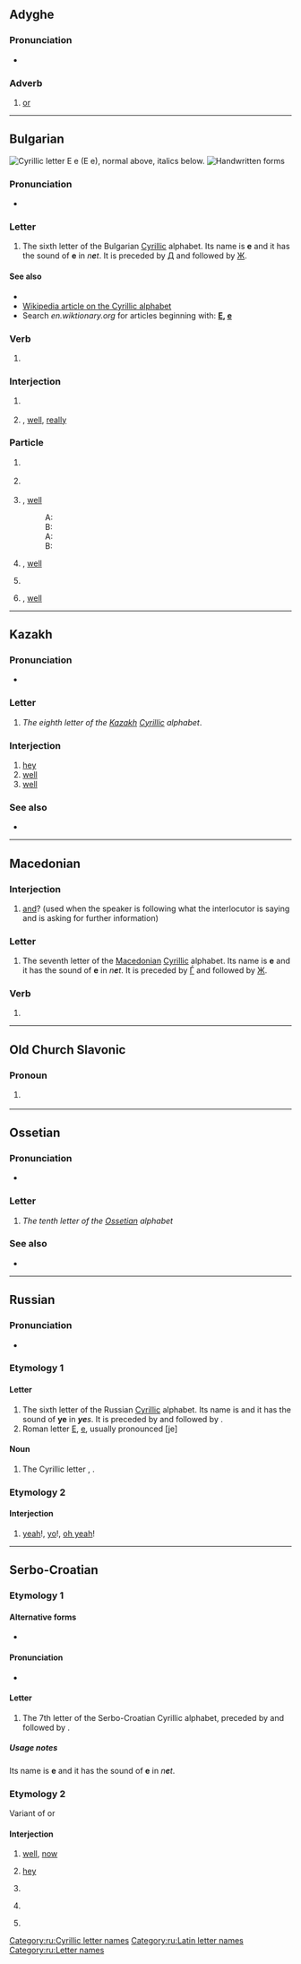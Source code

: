 {{also|Ҽ|Ҿ|Appendix:Variations of "e"}}
{{character info}}
==Adyghe==

===Pronunciation===
* {{IPA|ady|[ja]}}

===Adverb===
{{ady-adv}}

# [[or]]
#: {{ux|ady|кӏо '''е''' чъэ|go '''or''' run|inline=y}}

----

==Bulgarian==
[[File:Cyrillic E.png|thumb|right|Cyrillic letter '''Е е'''<br/>
(''Е е''), normal above, italics below.]]
[[File:06-Russian alphabet-Е е.svg|thumb|Handwritten forms]]

===Pronunciation===
* {{IPA|bg|/ɛ/}}

===Letter===
{{head|bg|letter|lower case||upper case|Е}}

# The sixth letter of the Bulgarian [[Cyrillic]] alphabet. Its name is '''е''' {{IPAchar|/ɛ/}} and it has the sound of '''e''' in ''n'''e'''t''. It is preceded by [[д|Д]] and followed by [[ж|Ж]].

====See also====
* {{l|bg|ѣ|Ѣ, ѣ}}
* [[w:Cyrillic alphabet|Wikipedia article on the Cyrillic alphabet]]
* Search ''en.wiktionary.org'' for articles beginning with: '''[http://en.wiktionary.org/w/index.php?title=Special%3AAllpages&from=%D0%95&namespace=0 Е], [http://en.wiktionary.org/w/index.php?title=Special%3AAllpages&from=%D0%B5&namespace=0 е]'''

===Verb===
{{head|bg|verb form}}

# {{infl of|bg|съм||3s|pres|ind}}

===Interjection===
{{head|bg|interjection}}

# {{non-gloss|used to express indignation, dissatisfaction, irritation, annoyance}}
#: {{uxi|bg|'''Е''', прекаляваш!|You've crossed the line!}}
#: {{uxi|bg|'''Е''', то бива, бива, ама...|Really, that's the limit...}}
# {{non-gloss|used to express surprise}}, [[well#Interjection|well]], [[really#Interjection|really]]
#: {{uxi|bg|'''Е'''! Чухте ли я какво каза!|Did you hear what she said!}}

===Particle===
{{head|bg|particle}}

# {{non-gloss|used to ask for elaboration}}
#: {{uxi|bg|'''Е''', и после?|And then?/So?}}
#: {{uxi|bg|'''Е''', та какво?|Well, what of that?/So what?}}
# {{non-gloss|used to emphasize a question word}}
#: {{uxi|bg|'''Е''', как можа?|How could you?}}
#: {{uxi|bg|'''Е''', какво ще правим сега?|And what are we going to do now?}}
# {{non-gloss|used to agree to something, rather unwillingly}}, [[well#Interjection|well]]
#: A: {{uxi|bg|Много е скъпа тая рокля.|This dress is very expensive.}}
#: B: {{uxi|bg|'''Е''', скъпа е, но е много хубава.|Well, it is expensive, but it's very nice.}}
#: A: {{uxi|bg|Много си сгрешила, като си постъпила така.|You've made a big mistake by acting like that.}}
#: B: {{uxi|bg|'''Е''', да, сгреших...|Well, yes, I have...}}
# {{non-gloss|used to express that one is waiting for somebody to say something}}, [[well#Interjection|well]]
#: {{uxi|bg|'''Е''', чакам отговора ти.|Well, I'm waiting for your answer.}}
# {{non-gloss|used to change the subject}}
#: {{uxi|bg|'''Е''', нека оставим тази тема настрана.|Let's drop this subject.}}
# {{non-gloss|used to mark the end of a conversation}}, [[well#Interjection|well]]
#: {{uxi|bg|'''Е''', по-добре да тръгвам.|Well, I'd better be going now.}}

----

==Kazakh==
{{kk-regional|е|ە}}

===Pronunciation===
* {{qualifier|phoneme}} {{IPA|kk|/ʲe/|[ʲɛ]}}

===Letter===
{{head|kk|letter|sc=Cyrl|lower case||upper case|Е}}

# ''The eighth letter of the [[Kazakh]] [[Cyrillic]] alphabet''.

===Interjection===
{{head|kk|interjection}}

# [[hey]] {{gloss|an expression of surprise, curiosity, etc.}}
# [[well]] {{gloss|an expression of positive attitude to the action}}
# [[well]] {{gloss|an expression of the speaker's awareness of the completed action or fact}}

===See also===
* {{list:Cyrillic script letters/kk}}

----

==Macedonian==

===Interjection===
{{head|mk|interjection}}

# [[and]]? (used when the speaker is following what the interlocutor is saying and is asking for further information)

===Letter===
{{head|mk|letter|lower case||upper case|Е}}

# The seventh letter of the [[Macedonian]] [[Cyrillic]] alphabet. Its name is '''е''' {{IPAchar|/ɛ/}} and it has the sound of '''e''' in ''n'''e'''t''. It is preceded by [[ѓ|Ѓ]] and followed by [[ж|Ж]].

===Verb===
{{head|mk|verb form}}

# {{inflection of|mk|сум||3|s|pres}}

----

==Old Church Slavonic==

===Pronoun===
{{head|cu|pronoun}}

# {{inflection of|cu|и||nom|n|s}}
#:{{uxi|cu|ты же възмѝ же́злъ твой, и҆ прострѝ рꙋкꙋ твою на́ море, и҆ раздѣли '''е҆̀'''.|But lift thou up thy rod, and stretch out thine hand over the sea, and divide '''it''' ("Exodus", 14:16 // "Ostrog Bible", 1581)}}

----

==Ossetian==

===Pronunciation===
* {{qualifier|phoneme}} {{IPA|os|/e/}}

===Letter===
{{head|os|letter|sc=Cyrl|upper case|Е}}

# ''The tenth letter of the [[Ossetian]] alphabet''

===See also===
* {{list:Cyrillic script letters/os}}

----

==Russian==

===Pronunciation===
* {{ru-IPA}}

===Etymology 1===

====Letter====
{{head|ru|letter|lower case||upper case|Е}}

# The sixth letter of the Russian [[Cyrillic]] alphabet. Its name is {{m|ru|е}} and it has the sound of '''ye''' in '''''ye'''s''. It is preceded by {{m|ru|д|Д}} and followed by {{m|ru|ё|Ё}}.
# Roman letter [[E]], [[e]], usually pronounced [je]

====Noun====
{{ru-noun||n-in|-}}

# The Cyrillic letter {{m|ru|е|Е}}, {{m|ru|е}}.

===Etymology 2===

====Interjection====
{{head|ru|interjection|head=е!}}

# {{lb|ru|slang}} [[yeah]]!, [[yo]]!, [[oh yeah]]!
#: {{uxi|ru|[[всё|Всё]] [[кру́то]] '''е'''!|Awesome, yeah!}}

[[Category:ru:Cyrillic letter names]]
[[Category:ru:Latin letter names]]
[[Category:ru:Letter names]]

----

==Serbo-Croatian==

===Etymology 1===

====Alternative forms====
* {{sense|uppercase}} {{l|sh|Е|sc=Cyrl}}

====Pronunciation====
* {{qualifier|phoneme}} {{IPA|sh|/e/}}

====Letter====
{{sh-letter}}

# The 7th letter of the Serbo-Croatian Cyrillic alphabet, preceded by {{l|sh|ђ|sc=Cyrl}} and followed by {{l|sh|ж|sc=Cyrl}}.

=====Usage notes=====
Its name is '''е''' {{IPAchar|/e/}} and it has the sound of '''e''' in ''n'''e'''t''.

===Etymology 2===
Variant of {{m|sh|еј}} or {{m|sh|хеј}}

====Interjection====
{{sh-interjection}}

# {{lb|sh|rare}} [[well]], [[now]]
# {{lb|sh|informal|at the beginning of the sentence}} [[hey]]
# {{lb|sh|informal|at the beginning of the sentence}} {{non-gloss|Used to emphasize the sentence}}
#: {{ux|sh|'''Е''', шта има?|'''Hey''', what's up?|inline=y}}
# {{lb|sh|informal|at the beginning of the sentence}} {{non-gloss|Used to express surprise}}
#: {{ux|sh|'''Е''', откуд ти?|'''Hey''', where did you come from?|inline=y}}
# {{lb|sh|informal|at the beginning of the sentence}} {{non-gloss|Used to get attention or change the topic of conversation, especially if followed by {{m|sh|а||and; but}}}}
#: {{ux|sh|'''Е''', а види ово.|'''And''' look at this.|inline=y}}